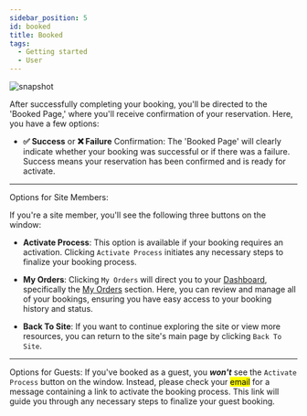 ---
sidebar_position: 5
id: booked
title: Booked
tags:
  - Getting started
  - User
---



<BrowserWindow url={url}>

![snapshot](../assets/user/booked.png)

</BrowserWindow>

After successfully completing your booking, you'll be directed to the 'Booked Page,' where you'll receive confirmation of your reservation. Here, you have a few options:

- **✅ Success** or **❌ Failure** Confirmation:
  The 'Booked Page' will clearly indicate whether your booking was successful or if there was a failure. Success means your reservation has been confirmed and is ready for activate.

---

Options for <span class='site-user'>Site Members</span>:

If you're a site member, you'll see the following three buttons on the window:

- **Activate Process**: This option is available if your booking requires an activation. Clicking `Activate Process` initiates any necessary steps to finalize your booking process.

- **My Orders**: Clicking `My Orders` will direct you to your [Dashboard](../user/dashboard), specifically the [My Orders](../user/dashboard/my-orders) section. Here, you can review and manage all of your bookings, ensuring you have easy access to your booking history and status.

- **Back To Site**: If you want to continue exploring the site or view more resources, you can return to the site's main page by clicking `Back To Site`.

---

Options for <span class='guest'>Guests</span>:
If you've booked as a guest, you **_won't_** see the `Activate Process` button on the window. Instead, please check your <mark>email</mark> for a message containing a link to activate the booking process. This link will guide you through any necessary steps to finalize your guest booking.

